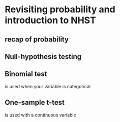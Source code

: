 # Revisiting probability and introduction to NHST 

## recap of probability




## Null-hypothesis testing



## Binomial test

is used when your variable is categorical

## One-sample t-test

is used with a continuous variable


